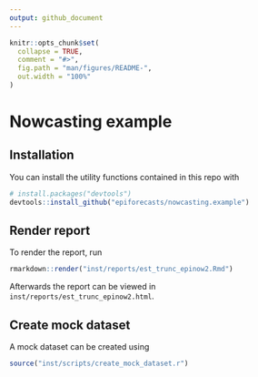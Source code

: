 ```yaml
---
output: github_document
---
```


<!-- README.md is generated from README.Rmd. Please edit that file -->

```r
knitr::opts_chunk$set(
  collapse = TRUE,
  comment = "#>",
  fig.path = "man/figures/README-",
  out.width = "100%"
)
```

# Nowcasting example

## Installation

You can install the utility functions contained in this repo with

```r
# install.packages("devtools")
devtools::install_github("epiforecasts/nowcasting.example")
```

## Render report

To render the report, run

```r
rmarkdown::render("inst/reports/est_trunc_epinow2.Rmd")
```

Afterwards the report can be viewed in `inst/reports/est_trunc_epinow2.html`.

## Create mock dataset

A mock dataset can be created using

```r
source("inst/scripts/create_mock_dataset.r")
```


